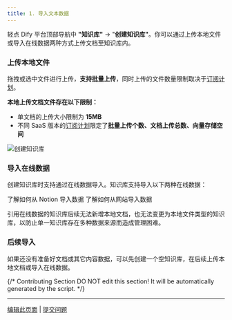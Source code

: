 ```yaml
---
title: 1. 导入文本数据
---
```


轻点 Dify 平台顶部导航中 **"知识库"** → "**创建知识库"**。你可以通过上传本地文件或导入在线数据两种方式上传文档至知识库内。

### **上传本地文件**

拖拽或选中文件进行上传，**支持批量上传**，同时上传的文件数量限制取决于[订阅计划](https://dify.ai/pricing)。

**本地上传文档文件存在以下限制：**

* 单文档的上传大小限制为 **15MB**
* 不同 SaaS 版本的[订阅计划](https://dify.ai/pricing)限定了**批量上传个数、文档上传总数、向量存储空间**

![创建知识库](https://assets-docs.dify.ai/2025/01/22064cb61356e4c005c4072d5d066cf6.png)

### **导入在线数据**

创建知识库时支持通过在线数据导入。知识库支持导入以下两种在线数据：

<Card title="从 Notion 导入" icon="link" href="./sync-from-notion">
  了解如何从 Notion 导入数据
</Card>

<Card title="从网站导入" icon="link" href="./sync-from-website">
  了解如何从网站导入数据
</Card>

引用在线数据的知识库后续无法新增本地文档，也无法变更为本地文件类型的知识库，以防止单一知识库存在多种数据来源而造成管理困难。

### 后续导入

如果还没有准备好文档或其它内容数据，可以先创建一个空知识库，在后续上传本地文档或导入在线数据。

{/*
Contributing Section
DO NOT edit this section!
It will be automatically generated by the script.
*/}

---

[编辑此页面](https://github.com/langgenius/dify-docs/edit/main/zh-hans/guides/knowledge-base/create-knowledge-and-upload-documents/import-content-data/readme.mdx) | [提交问题](https://github.com/langgenius/dify-docs/issues/new?title=文档问题%3A%20&body=%23%23%20问题描述%0A%3C%21--%20请简要描述您发现的问题%20--%3E%0A%0A%23%23%20页面链接%0Ahttps%3A%2F%2Fgithub.com%2Flanggenius%2Fdify-docs%2Fblob%2Fmain%2Fzh-hans/guides/knowledge-base/create-knowledge-and-upload-documents/import-content-data%2Freadme.mdx%0A%0A%23%23%20建议修改%0A%3C%21--%20如果有具体的修改建议，请在此说明%20--%3E%0A%0A%3C%21--%20感谢您对文档质量的关注！%20--%3E)

